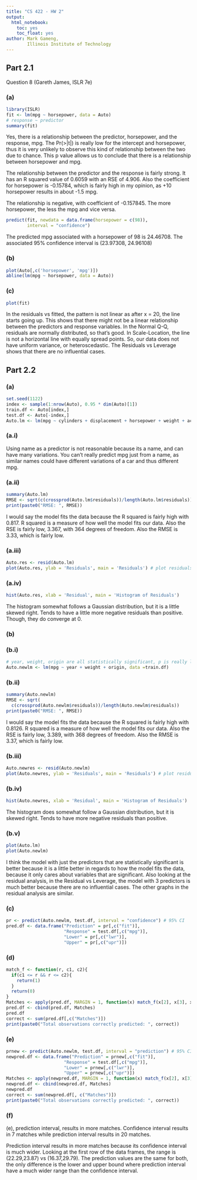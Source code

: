 ```yaml
---
title: "CS 422 - HW 2"
output: 
  html_notebook:
    toc: yes
    toc_float: yes
author: Mark Gameng,
        Illinois Institute of Technology
---
```


## Part 2.1

Question 8 (Gareth James, ISLR 7e)

### (a)
```r
library(ISLR)
fit <- lm(mpg ~ horsepower, data = Auto)
# response ~ predictor
summary(fit)
```
Yes, there is a relationship between the predictor, horsepower, and the response, mpg. The Pr(>|t|) is really low for the intercept and horsepower, thus it is very unlikely to observe this kind of relationship between the two due to chance. This p value allows us to conclude that there is a relationship between horsepower and mpg.

The relationship between the predictor and the response is fairly strong. It has an R squared value of 0.6059 with an RSE of 4.906. Also the coefficient for horsepower is -0.15784, which is fairly high in my opinion, as +10 horsepower results in about -1.5 mpg.

The relationship is negative, with coefficient of -0.157845. The more horsepower, the less the mpg and vice versa.

```r
predict(fit, newdata = data.frame(horsepower = c(98)), 
        interval = "confidence")
```
The predicted mpg associated with a horsepower of 98 is 24.46708. The associated 95% confidence interval is (23.97308, 24.96108)

### (b)
```r
plot(Auto[,c('horsepower', 'mpg')])
abline(lm(mpg ~ horsepower, data = Auto))
```

### (c)
```r
plot(fit)
```
In the residuals vs fitted, the pattern is not linear as after x = 20, the line starts going up. This shows that there might not be a linear relationship between the predictors and response variables. In the Normal Q-Q, residuals are normally distributed, so that's good. In Scale-Location, the line is not a horizontal line with equally spread points. So, our data does not have uniform variance, or heteroscedastic. The Residuals vs Leverage shows that there are no influential cases.

## Part 2.2

### (a)
```r
set.seed(1122)
index <- sample(1:nrow(Auto), 0.95 * dim(Auto)[1])
train.df <- Auto[index,]
test.df <- Auto[-index,]
Auto.lm <- lm(mpg ~ cylinders + displacement + horsepower + weight + acceleration + origin + year, data = train.df)
```

### (a.i)
Using name as a predictor is not reasonable because its a name, and can have many variations. You can't really predict mpg just from a name, as similar names could have different variations of a car and thus different mpg.

### (a.ii)
```r
summary(Auto.lm)
RMSE <- sqrt(c(crossprod(Auto.lm$residuals))/length(Auto.lm$residuals))
print(paste0("RMSE: ", RMSE))
```
I would say the model fits the data because the R squared is fairly high with 0.817. R squared is a measure of how well the model fits our data. Also the RSE is fairly low, 3.367, with 364 degrees of freedom. Also the RMSE is 3.33, which is fairly low.

### (a.iii)
```r
Auto.res <- resid(Auto.lm)
plot(Auto.res, ylab = 'Residuals', main = 'Residuals') # plot residuals
```

### (a.iv)
```r
hist(Auto.res, xlab = 'Residual', main = 'Histogram of Residuals')
```
The histogram somewhat follows a Gaussian distribution, but it is a little skewed right. Tends to have a little more negative residuals than positive. Though, they do converge at 0.

### (b)

### (b.i)
```r
# year, weight, origin are all statistically significant, p is really low
Auto.newlm <- lm(mpg ~ year + weight + origin, data =train.df)
```

### (b.ii)
```r
summary(Auto.newlm)
RMSE <- sqrt(
  c(crossprod(Auto.newlm$residuals))/length(Auto.newlm$residuals))
print(paste0("RMSE: ", RMSE))
```
I would say the model fits the data because the R squared is fairly high with 0.8126. R squared is a measure of how well the model fits our data. Also the RSE is fairly low, 3.389, with 368 degrees of freedom. Also the RMSE is 3.37, which is fairly low.

### (b.iii)
```r
Auto.newres <- resid(Auto.newlm)
plot(Auto.newres, ylab = 'Residuals', main = 'Residuals') # plot residuals
```

### (b.iv)
```r
hist(Auto.newres, xlab = 'Residual', main = 'Histogram of Residuals')
```
The histogram does somewhat follow a Gaussian distribution, but it is skewed right. Tends to have more negative residuals than positive.

### (b.v)
```r
plot(Auto.lm)
plot(Auto.newlm)
```
I think the model with just the predictors that are statistically significant is better because it is a little better in regards to how the model fits the data, because it only cares about variables that are significant. Also looking at the residual analysis, in the Residual vs Leverage, the model with 3 predictors is much better because there are no influential cases. The other graphs in the residual analysis are similar.

### (c)
```r
pr <- predict(Auto.newlm, test.df, interval = "confidence") # 95% CI
pred.df <- data.frame("Prediction" = pr[,c("fit")],
                      "Response" = test.df[,c("mpg")],
                      "Lower" = pr[,c("lwr")],
                      "Upper" = pr[,c("upr")])
```

### (d)
```r
match_f <- function(r, c1, c2){
  if(c1 <= r && r <= c2){
    return(1)
  }
  return(0)
}
Matches <- apply(pred.df, MARGIN = 1, function(x) match_f(x[2], x[3], x[4]))
pred.df <- cbind(pred.df, Matches)
pred.df
correct <- sum(pred.df[,c("Matches")])
print(paste0("Total observations correctly predicted: ", correct))
```

### (e)
```r
prnew <- predict(Auto.newlm, test.df, interval = "prediction") # 95% CI
newpred.df <- data.frame("Prediction" = prnew[,c("fit")],
                      "Response" = test.df[,c("mpg")],
                      "Lower" = prnew[,c("lwr")],
                      "Upper" = prnew[,c("upr")])
Matches <- apply(newpred.df, MARGIN = 1, function(x) match_f(x[2], x[3], x[4]))
newpred.df <- cbind(newpred.df, Matches)
newpred.df
correct <- sum(newpred.df[, c("Matches")])
print(paste0("Total observations correctly predicted: ", correct))
```

### (f)
(e), prediction interval, results in more matches. Confidence interval results in 7 matches while prediction interval results in 20 matches.

Prediction interval results in more matches because its confidence interval is much wider. Looking at the first row of the data frames, the range is (22.29,23.87) vs (16.37,29.79). The prediction values are the same for both, the only difference is the lower and upper bound where prediction interval have a much wider range than the confidence interval.

